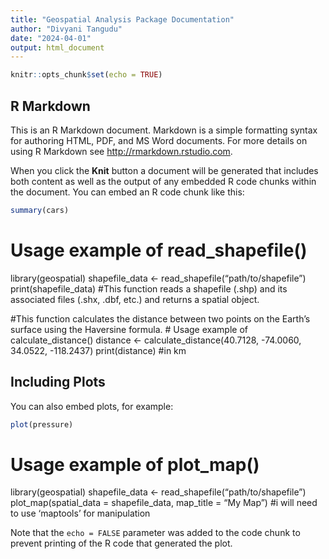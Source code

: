 ---
title: "Geospatial Analysis Package Documentation"
author: "Divyani Tangudu"
date: "2024-04-01"
output: html_document
---

```{r setup, include=FALSE}
knitr::opts_chunk$set(echo = TRUE)
```

## R Markdown

This is an R Markdown document. Markdown is a simple formatting syntax for authoring HTML, PDF, and MS Word documents. For more details on using R Markdown see <http://rmarkdown.rstudio.com>.

When you click the **Knit** button a document will be generated that includes both content as well as the output of any embedded R code chunks within the document. You can embed an R code chunk like this:

```{r cars}
summary(cars)
```
# Usage example of read_shapefile()
library(geospatial)
shapefile_data <- read_shapefile("path/to/shapefile")
print(shapefile_data)
#This function reads a shapefile (.shp) and its associated files (.shx, .dbf, etc.) and returns a spatial object.

#This function calculates the distance between two points on the Earth's surface using the Haversine formula.
# Usage example of calculate_distance()
distance <- calculate_distance(40.7128, -74.0060, 34.0522, -118.2437)
print(distance)
#in km

## Including Plots

You can also embed plots, for example:

```{r pressure, echo=FALSE}
plot(pressure)
```

# Usage example of plot_map()
library(geospatial)
shapefile_data <- read_shapefile("path/to/shapefile")
plot_map(spatial_data = shapefile_data, map_title = "My Map")
#i will need to use 'maptools' for manipulation

Note that the `echo = FALSE` parameter was added to the code chunk to prevent printing of the R code that generated the plot.
